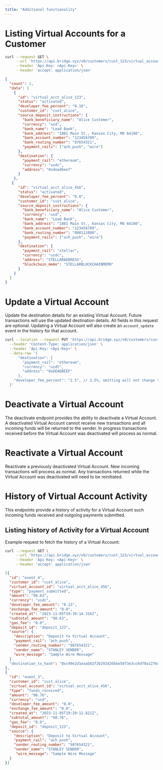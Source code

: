 ```yaml
---
title: "Additional functionality"
---
```


# **Listing Virtual Accounts for a Customer**

```bash Request
curl --request GET \
     --url 'https://api.bridge.xyz/v0/customers/cust_123/virtual_accounts' \
     --header 'Api-Key: <Api-Key>' \
     --header 'accept: application/json'	
```

```json Response
{
  "count": 2,
  "data": [
    {
      "id": "virtual_acct_alice_123",
      "status": "activated",
      "developer_fee_percent": "0.10",
      "customer_id": "cust_alice",
      "source_deposit_instructions": {
        "bank_beneficiary_name": "Alice Customer",
        "currency": "usd",
        "bank_name": "Lead Bank",
        "bank_address": "1801 Main St., Kansas City, MO 64108",
        "bank_account_number": "123456789",
        "bank_routing_number": "87654321",
        "payment_rails": ["ach_push", "wire"]
      },
      "destination": {
        "payment_rail": "ethereum",
        "currency": "usdc",
        "address": "0xdeadbeef"
      }
    },
   {
      "id": "virtual_acct_alice_456",
      "status": "activated",
      "developer_fee_percent": "0.0",
      "customer_id": "cust_alice",
      "source_deposit_instructions": {
        "bank_beneficiary_name": "Alice Customer",
        "currency": "usd",
        "bank_name": "Lead Bank",
        "bank_address": "1801 Main St., Kansas City, MO 64108",
        "bank_account_number": "123456789",
        "bank_routing_number": "000111000",
        "payment_rails": ["ach_push", "wire"]
      },
      "destination": {
        "payment_rail": "stellar",
        "currency": "usdc",
        "address": "STELLARADDRESS",
        "blockchain_memo": "STELLARBLOCKCHAINMEMO"
      }
    } 
  ]
}
```

# **Update a Virtual Account**

Update the destination details for an existing Virtual Account. Future transactions will use the updated destination details. All fields in this request are optional. Updating a Virtual Account will also create an `account_update` event in the history for that account.

```bash
curl --location --request PUT 'https://api.bridge.xyz/v0/customers/cust_alice/virtual_accounts/va_123' \
  --header 'Content-Type: application/json' \
  --header 'Api-Key: <Api-Key>' \
  --data-raw '{
	  "destination": {
	    "payment_rail": "ethereum",
	    "currency": "usdt",
	    "address": "0xDEADBEEF"
	  },
    "developer_fee_percent": "2.5", // 2.5%, omitting will not change the existing dev fee percent
  }'
```

# **Deactivate a Virtual Account**

The deactivate endpoint provides the ability to deactivate a Virtual Account. A deactivated Virtual Account cannot receive new transactions and all incoming funds will be returned to the sender. In progress transactions received before the Virtual Account was deactivated will process as normal.

# **Reactivate a Virtual Account**

Reactivate a previously deactivated Virtual Account. New incoming transactions will process as normal. Any transactions returned while the Virtual Account was deactivated will need to be reinitiated.

# **History of Virtual Account Activity**

This endpoints provide a history of activity for a Virtual Account such incoming funds received and outgoing payments submitted.

## **Listing history of Activity for a Virtual Account**

Example request to fetch the history of a Virtual Account:

```bash Request
curl --request GET \
     --url 'https://api.bridge.xyz/v0/customers/cust_123/virtual_accounts/virtual_acct_alice_123/history' \
     --header 'Api-Key: <Api-Key>' \
     --header 'accept: application/json'
```

```json Response
[{
  "id": "event_4",
  "customer_id": "cust_alice",
  "virtual_account_id": "virtual_acct_alice_456",
  "type": "payment_submitted",
  "amount": "98.63",
  "currency": "usdc",
  "developer_fee_amount": "0.13",
  "exchange_fee_amount": "0.0",
  "created_at": "2023-11-05T19:39:14.316Z",
  "subtotal_amount": "98.63",
  "gas_fee": "0.0",
  "deposit_id": "deposit_123",
  "source": {
    "description": "Deposit to Virtual Account",
    "payment_rail": "ach_push",
    "sender_routing_number": "987654321",
    "sender_name": "STANLEY SENDER",
    "wire_message": "Sample Wire Message"
  }
  "destination_tx_hash": "0xc99e2d1eaab82f2b293d26bbe58f3e3cc6df0a1276cdad89233767ef619b1e37"
},
{
  "id": "event_3",
  "customer_id": "cust_alice",
  "virtual_account_id": "virtual_acct_alice_456",
  "type": "funds_received",
  "amount": "98.76",
  "currency": "usd",
  "developer_fee_amount": "0.0",
  "exchange_fee_amount": "0.0",
  "created_at": "2023-11-05T19:29:12.621Z",
  "subtotal_amount": "98.76",
  "gas_fee": "0.0",
  "deposit_id": "deposit_123",
  "source": {
    "description": "Deposit to Virtual Account",
    "payment_rail": "ach_push",
    "sender_routing_number": "987654321",
    "sender_name": "STANLEY SENDER",
     "wire_message": "Sample Wire Message"
  }
}]
```